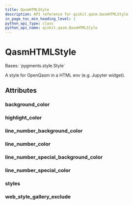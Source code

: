 ```yaml
---
title: QasmHTMLStyle
description: API reference for qiskit.qasm.QasmHTMLStyle
in_page_toc_min_heading_level: 1
python_api_type: class
python_api_name: qiskit.qasm.QasmHTMLStyle
---
```


# QasmHTMLStyle

<Class id="qiskit.qasm.QasmHTMLStyle" github="https://github.com/qiskit/qiskit/tree/stable/0.20/qiskit/qasm/pygments/lexer.py" signature="QasmHTMLStyle">
  Bases: `pygments.style.Style`

  A style for OpenQasm in a HTML env (e.g. Jupyter widget).

  ## Attributes

  ### background\_color

  <Attribute id="qiskit.qasm.QasmHTMLStyle.background_color" name="background_color" attributeValue="= '#ffffff'" />

  ### highlight\_color

  <Attribute id="qiskit.qasm.QasmHTMLStyle.highlight_color" name="highlight_color" attributeValue="= '#ffffcc'" />

  ### line\_number\_background\_color

  <Attribute id="qiskit.qasm.QasmHTMLStyle.line_number_background_color" name="line_number_background_color" attributeValue="= 'transparent'" />

  ### line\_number\_color

  <Attribute id="qiskit.qasm.QasmHTMLStyle.line_number_color" name="line_number_color" attributeValue="= 'inherit'" />

  ### line\_number\_special\_background\_color

  <Attribute id="qiskit.qasm.QasmHTMLStyle.line_number_special_background_color" name="line_number_special_background_color" attributeValue="= '#ffffc0'" />

  ### line\_number\_special\_color

  <Attribute id="qiskit.qasm.QasmHTMLStyle.line_number_special_color" name="line_number_special_color" attributeValue="= '#000000'" />

  ### styles

  <Attribute id="qiskit.qasm.QasmHTMLStyle.styles" name="styles" attributeValue="= {Token: '', Token.Comment: '', Token.Comment.Hashbang: '', Token.Comment.Multiline: '', Token.Comment.Preproc: '', Token.Comment.PreprocFile: '', Token.Comment.Single: '', Token.Comment.Special: '', Token.Error: '', Token.Escape: '', Token.Generic: '', Token.Generic.Deleted: '', Token.Generic.Emph: '', Token.Generic.Error: '', Token.Generic.Heading: '', Token.Generic.Inserted: '', Token.Generic.Output: '', Token.Generic.Prompt: '', Token.Generic.Strong: '', Token.Generic.Subheading: '', Token.Generic.Traceback: '', Token.Keyword: '', Token.Keyword.Constant: '', Token.Keyword.Declaration: 'ansigreen', Token.Keyword.Namespace: '', Token.Keyword.Pseudo: '', Token.Keyword.Reserved: 'ansigreen', Token.Keyword.Type: 'ansimagenta', Token.Literal: '', Token.Literal.Date: '', Token.Literal.Number: 'ansicyan', Token.Literal.Number.Bin: '', Token.Literal.Number.Float: '', Token.Literal.Number.Hex: '', Token.Literal.Number.Integer: '', Token.Literal.Number.Integer.Long: '', Token.Literal.Number.Oct: '', Token.Literal.String: 'ansired', Token.Literal.String.Affix: '', Token.Literal.String.Backtick: '', Token.Literal.String.Char: '', Token.Literal.String.Delimiter: '', Token.Literal.String.Doc: '', Token.Literal.String.Double: '', Token.Literal.String.Escape: '', Token.Literal.String.Heredoc: '', Token.Literal.String.Interpol: '', Token.Literal.String.Other: '', Token.Literal.String.Regex: '', Token.Literal.String.Single: '', Token.Literal.String.Symbol: '', Token.Name: '', Token.Name.Attribute: '', Token.Name.Builtin: 'ansiblue', Token.Name.Builtin.Pseudo: '', Token.Name.Class: '', Token.Name.Constant: '', Token.Name.Decorator: '', Token.Name.Entity: '', Token.Name.Exception: '', Token.Name.Function: 'ansiyellow', Token.Name.Function.Magic: '', Token.Name.Label: '', Token.Name.Namespace: '', Token.Name.Other: '', Token.Name.Property: '', Token.Name.Tag: '', Token.Name.Variable: '', Token.Name.Variable.Class: '', Token.Name.Variable.Global: '', Token.Name.Variable.Instance: '', Token.Name.Variable.Magic: '', Token.Operator: '', Token.Operator.Word: '', Token.Other: '', Token.Punctuation: '', Token.Text: '', Token.Text.Whitespace: ''}" />

  ### web\_style\_gallery\_exclude

  <Attribute id="qiskit.qasm.QasmHTMLStyle.web_style_gallery_exclude" name="web_style_gallery_exclude" attributeValue="= False" />
</Class>


